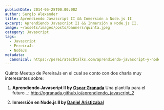 ```yaml
---
publishDate: 2014-06-28T00:00:00Z
author: Sergio Alexander
title: Aprendiendo Javascript II && Inmersión a Node.js II
excerpt: Aprendiendo Javascript II && Inmersión a Node.js II.
image: ~/assets/images/posts/banners/quinta.jpeg
category: Javascript
tags:
  - Javascript
  - PereiraJs
  - NodeJs
metadata:
  canonical: https://pereiratechtalks.com/aprendiendo-javascript-y-nodejs-ii/
---
```


Quinto Meetup de PereiraJs en el cual se conto con dos charla muy interesantes sobre:

1. **Aprendiendo Javascript II by [Oscar Granada](https://twitter.com/oagranada)**
Una plantilla para el futuro...: http://ogranada.github.io/aprendiendo_javascript_2

1. **Inmersión en Node.js II by [Daniel Aristizabal](https://twitter.com/cronopio2)**